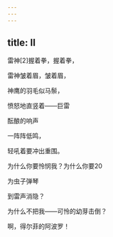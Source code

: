 ```yaml
---
---
---
```

title: Ⅱ
---




雷神[2]握着拳，握着拳，

雷神皱着眉，皱着眉，

神鹰的羽毛似马鬃，

愤怒地直竖着——巨雷

酝酿的响声

一阵阵低鸣，

轻吼着要冲出重围。

为什么你要怜悯我？为什么你要20

为虫子弹琴

到雷声消隐？

为什么不把我——可怜的幼芽击倒？

啊，得尔菲的阿波罗！